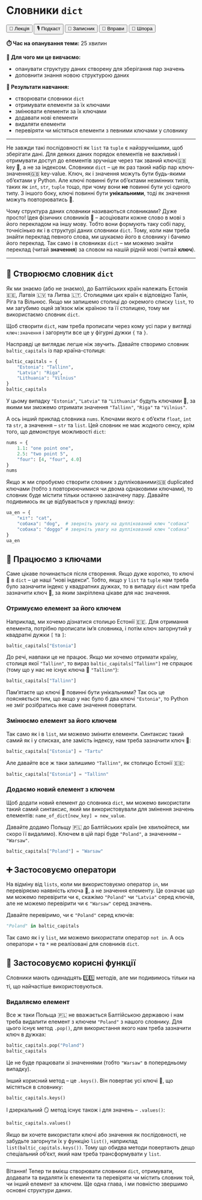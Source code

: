 # Словники `dict` {#dict}

<div class="btn-group">
  <button class="lecture">🎥 Лекція</button>
  <button class="podcast">🎙️ Подкаст</button>
  <button class="notebook">📓 Записник</button>
  <button class="exercises">🤸 Вправи</button>
  <button class="cheat">📝 Шпора</button>
</div>

**⏱️ Час на опанування теми:** 25 хвилин

**🤷 Для чого ми це вивчаємо:**

- опанувати структуру даних створену для зберігання пар значень
- доповнити знання новою структурою даних

**🔑 Результати навчання:**

- створювати словники `dict`
- отримувати елементи за їх ключами
- змінювати елементи за їх ключами
- додавати нові елементи
- видаляти елементи
- перевіряти чи містяться елементи з певними ключами у словнику

---

Не завжди такі послідовності як `list` та `tuple` є найзручнішими, щоб зберігати дані. Для деяких даних порядок елементів не важливий і отримувати доступ до елементів зручніше через так званий <span class="highlight-container"><span class="highlight">ключ<span class="tooltiptext">🇬🇧 key</span></span></span> 🔑, а не за індексом. Словники `dict` -- це як раз такий набір пар <span class="highlight-container"><span class="highlight">ключ-значення<span class="tooltiptext">🇬🇧 key-value</span></span></span>. Ключ, як і значення можуть бути будь-якими об'єктами у Python. Але ключі повинні бути об'єктами незмінних типів, таких як `int`, `str`, `tuple` тощо, при чому вони **не** повинні бути усі одного типу. З іншого боку, ключі повинні бути **унікальними**, тоді як значення можуть повторюватись 👯. 

Чому структура даних *словники* називаються словниками? Дуже просто! Ідея фізичних словників 📕 -- асоціювати кожне слово в мові з його перекладом на іншу мову. Тобто вони формують таку собі пару, точнісінько як і в структурі даних словники `dict`. Тому, коли нам треба знайти переклад певного слова, ми шукаємо його в словнику і бачимо його переклад. Так само і в словниках `dict` -- ми можемо знайти переклад (читай **значення**) за словом на нашій рідній мові (читай **ключ**).

---

<!-- XXX: infographics on what is the dict -->

## 📕 Створюємо словник `dict`

Як ми знаємо (або не знаємо), до Балтійських країн належать Естонія 🇪🇪, Латвія 🇱🇻 та Литва 🇱🇹. Столицями цих країн є відповідно Талін, Ріга та Вільнюс. Якщо ми запишемо столиці до окремого списку `list`, то ми загубимо оцей зв'язок між країною та її столицею, тому ми використаємо словник `dict`. 

Щоб створити `dict`, нам треба прописати через кому усі пари у вигляді `ключ:значення` і загорнути все це у фігурні дужки `{` та `}`.

<!-- XXX: створюємо словник -->

Насправді це виглядає легше ніж звучить. Давайте створимо словник `baltic_capitals` із пар країна-столиця:

```python
baltic_capitals = {
    "Estonia": "Tallinn",
    "Latvia": "Riga",
    "Lithuania": "Vilnius"
}
baltic_capitals
```

У цьому випадку `"Estonia"`, `"Latvia"` та `"Lithuania"` будуть ключами 🔑, за якими ми зможемо отримати значення `"Tallinn"`, `"Riga"` та `"Vilnius"`.

А ось інший приклад словника `nums`. Ключами якого є об'єкти `float`, `int` та `str`, а значення -- `str` та `list`. Цей словник не має жодного сенсу, крім того, що демонструє можливості `dict`:

```python
nums = {
    1.1: "one point one",
    2.5: "two point 5",
    "four": [4, "four", 4.0]
}
nums
```

Якщо ж ми спробуємо створити словник з <span class="highlight-container"><span class="highlight">дуплікованими<span class="tooltiptext">🇬🇧 duplicated</span></span></span> ключами (тобто з повторюючимися чи двома однаковими ключами), то словник буде містити тільки останню зазначену пару. Давайте подивимось як це відбувається у прикладі внизу: 

```python
ua_en = {
    "кіт": "cat",
    "собака": "dog",  # зверніть увагу на дуплікований ключ "собака"
    "собака": "doggo" # зверніть увагу на дуплікований ключ "собака"
}
ua_en
```

## 🔑 Працюємо з ключами

Саме цікаве починається після створення. Якщо дуже коротко, то ключі 🔑 в `dict` -- це наші "нові індекси". Тобто, якщо у `list` та `tuple` нам треба було зазначити індекс у квадратних дужках, то в випадку `dict` нам треба зазначити ключ 🔑, за яким закріплена цікаве для нас значення.

### Отримуємо елемент за його ключем

Наприклад, ми хочемо дізнатися столицю Естонії 🇪🇪. Для отримання елемента, потрібно прописати ім'я словника, і потім ключ загорнутий у квадратні дужки `[` та `]`:

<!-- XXX: how to access elements -->

```python
baltic_capitals["Estonia"]
```

До речі, навпаки це не працює. Якщо ми хочемо отримати країну, столиця якої `"Tallinn"`, то вираз `baltic_capitals["Tallinn"]` не спрацює (тому що у нас не існує ключа 🔑 `"Tallinn"`):

```python
baltic_capitals["Tallinn"]
```

Пам'ятаєте що ключі 🔑 повинні бути унікальними? Так ось це поясняється тим, що якщо у нас було б два ключі `"Estonia"`, то Python не зміг розібратись яке саме значення повертати. 

### Змінюємо елемент за його ключем

Так само як і в `list`, ми можемо змінити елементи. Синтаксис такий самий як і у списках, але замість індексу, нам треба зазначити ключ 🔑:

<!-- XXX: how to change an element -->

```python
baltic_capitals["Estonia"] = "Tartu"
```

Але давайте все ж таки залишимо `"Tallinn"`, як столицю Естонії 🇪🇪:

```python
baltic_capitals["Estonia"] = "Tallinn"
```

### Додаємо новий елемент з ключем

Щоб додати новий елемент до словника `dict`, ми можемо використати такий самий синтаксис, який ми використовували для змінення значень елементів: `name_of_dict[new_key] = new_value`. 

Давайте додамо Польщу 🇵🇱 до Балтійських країн (не хвилюйтеся, ми скоро її видалимо). Ключем в цій парі буде `"Poland"`, а значенням -- `"Warsaw"`.

```python
baltic_capitals["Poland"] = "Warsaw"
```

## ➕ Застосовуємо оператори

На відміну від `lists`, коли ми використовуємо оператор `in`, ми перевіряємо наявність ключа 🔑, а не значення елементу. Це означає що ми можемо перевірити чи є, скажімо `"Poland"` чи `"Latvia"` серед ключів, але не можемо перевірити чи є `"Warsaw"` серед значень.

Давайте перевіримо, чи є `"Poland"` серед ключів:

```python
"Poland" in baltic_capitals
```

Так само як і у `list`, ми можемо використати оператор `not in`. А ось оператори `+` та `*` не реалізовані для словників `dict`.

## 🔡 Застосовуємо корисні функції

Словники мають одинадцять 1️⃣1️⃣ методів, але ми подивимось тільки на ті, що найчастіше використовуються. 

### Видаляємо елемент

Все ж таки Польща 🇵🇱 не вважається Балтійською державою і нам треба видалити елемент з ключем `"Poland"` з нашого словнику. Для цього існує метод `.pop()`, для використання якого нам треба зазначити ключ в дужках:

```python
baltic_capitals.pop("Poland")
baltic_capitals
```

Це не буде працювати зі значеннями (тобто `"Warsaw"` в попередньому випадку).

Інший корисний метод -- це `.keys()`. Він повертає усі ключі 🔑, що містяться в словнику:

```python
baltic_capitals.keys()
```

І дзеркальний 🪞 метод існує також і для значень -- `.values()`: 

```python
baltic_capitals.values()
```

Якщо ви хочете використати ключі або значення як послідовності, не забудьте загорнути їх у функцію `list()`, наприклад `list(baltic_capitals.keys())`. Тому що обидва методи повертають дещо спеціальний об'єкт, який нам треба трансформувати у `list`.

---

Вітання! Тепер ти вмієш створювати словники `dict`, отримувати, додавати та видаляти їх елементи та перевіряти чи містить словник той, чи інший елемент за ключем. Ще одна глава, і ми повністю звершимо основні структури даних.
